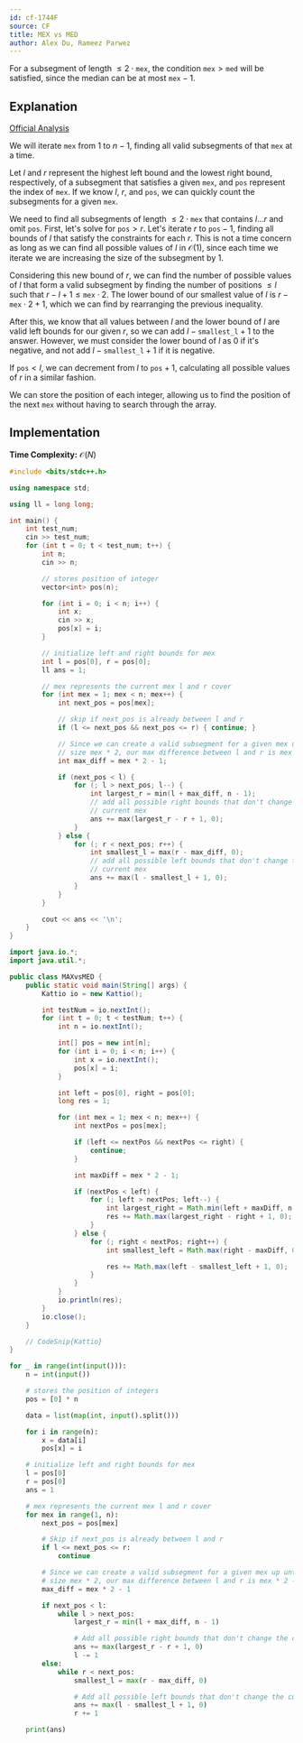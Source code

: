 ```yaml
---
id: cf-1744F
source: CF
title: MEX vs MED
author: Alex Du, Rameez Parwez
---
```


<Spoiler title="Hint">

For a subsegment of length $\leq 2 \cdot \texttt{mex}$, the condition $\texttt{mex} > \texttt{med}$ will be satisfied, since the median can be at most $\texttt{mex}-1$.

</Spoiler>

<Spoiler title="Solution">

## Explanation

[Official Analysis](https://codeforces.com/blog/entry/108101)

We will iterate $\texttt{mex}$ from $1$ to $n-1$, finding all valid subsegments of that $\texttt{mex}$ at a time.

Let $l$ and $r$ represent the highest left bound and the lowest right bound, respectively, of a subsegment that satisfies a given $\texttt{mex}$, and $\texttt{pos}$ represent the index of $\texttt{mex}$. If we know $l$, $r$, and $\texttt{pos}$, we can quickly count the subsegments for a given $\texttt{mex}$.

We need to find all subsegments of length $\leq 2 \cdot \texttt{mex}$ that contains $l \ldots r$ and omit $\texttt{pos}$. First, let's solve for $\texttt{pos}>r$. Let's iterate $r$ to $\texttt{pos}-1$, finding all bounds of $l$ that satisfy the constraints for each $r$. This is not a time concern as long as we can find all possible values of $l$ in $\mathcal{O}(1)$, since each time we iterate we are increasing the size of the subsegment by $1$.

Considering this new bound of $r$, we can find the number of possible values of $l$ that form a valid subsegment by finding the number of positions $\leq l$ such that $r-l+1 \leq \texttt{mex} \cdot 2$. The lower
bound of our smallest value of $l$ is $r-\texttt{mex} \cdot 2 + 1$, which we can find by rearranging the previous inequality.

After this, we know that all values between $l$ and the lower bound of $l$ are valid left bounds for our given $r$, so we can add $l-\texttt{smallest\_l} + 1$ to the answer. However, we must consider the lower bound of $l$ as $0$ if it's negative, and not add $l-\texttt{smallest\_l} + 1$ if it is negative.

If $\texttt{pos} < l$, we can decrement from $l$ to $\texttt{pos}+1$, calculating all possible values of $r$ in a similar fashion.

We can store the position of each integer, allowing us to find the position of the next $\texttt{mex}$ without having to search through the array.

## Implementation

**Time Complexity:** $\mathcal{O}(N)$

<LanguageSection>
<CPPSection>

```cpp
#include <bits/stdc++.h>

using namespace std;

using ll = long long;

int main() {
	int test_num;
	cin >> test_num;
	for (int t = 0; t < test_num; t++) {
		int n;
		cin >> n;

		// stores position of integer
		vector<int> pos(n);

		for (int i = 0; i < n; i++) {
			int x;
			cin >> x;
			pos[x] = i;
		}

		// initialize left and right bounds for mex
		int l = pos[0], r = pos[0];
		ll ans = 1;

		// mex represents the current mex l and r cover
		for (int mex = 1; mex < n; mex++) {
			int next_pos = pos[mex];

			// skip if next_pos is already between l and r
			if (l <= next_pos && next_pos <= r) { continue; }

			// Since we can create a valid subsegment for a given mex up until
			// size mex * 2, our max difference between l and r is mex * 2 - 1.
			int max_diff = mex * 2 - 1;

			if (next_pos < l) {
				for (; l > next_pos; l--) {
					int largest_r = min(l + max_diff, n - 1);
					// add all possible right bounds that don't change the
					// current mex
					ans += max(largest_r - r + 1, 0);
				}
			} else {
				for (; r < next_pos; r++) {
					int smallest_l = max(r - max_diff, 0);
					// add all possible left bounds that don't change the
					// current mex
					ans += max(l - smallest_l + 1, 0);
				}
			}
		}

		cout << ans << '\n';
	}
}
```

</CPPSection>
<JavaSection>

```java
import java.io.*;
import java.util.*;

public class MAXvsMED {
	public static void main(String[] args) {
		Kattio io = new Kattio();

		int testNum = io.nextInt();
		for (int t = 0; t < testNum; t++) {
			int n = io.nextInt();

			int[] pos = new int[n];
			for (int i = 0; i < n; i++) {
				int x = io.nextInt();
				pos[x] = i;
			}

			int left = pos[0], right = pos[0];
			long res = 1;

			for (int mex = 1; mex < n; mex++) {
				int nextPos = pos[mex];

				if (left <= nextPos && nextPos <= right) {
					continue;
				}

				int maxDiff = mex * 2 - 1;

				if (nextPos < left) {
					for (; left > nextPos; left--) {
						int largest_right = Math.min(left + maxDiff, n - 1);
						res += Math.max(largest_right - right + 1, 0);
					}
				} else {
					for (; right < nextPos; right++) {
						int smallest_left = Math.max(right - maxDiff, 0);

						res += Math.max(left - smallest_left + 1, 0);
					}
				}
			}
			io.println(res);
		}
		io.close();
	}

	// CodeSnip{Kattio}
}
```

</JavaSection>
<PySection>

```py
for _ in range(int(input())):
	n = int(input())

	# stores the position of integers
	pos = [0] * n

	data = list(map(int, input().split()))

	for i in range(n):
		x = data[i]
		pos[x] = i

	# initialize left and right bounds for mex
	l = pos[0]
	r = pos[0]
	ans = 1

	# mex represents the current mex l and r cover
	for mex in range(1, n):
		next_pos = pos[mex]

		# Skip if next_pos is already between l and r
		if l <= next_pos <= r:
			continue

		# Since we can create a valid subsegment for a given mex up until
		# size mex * 2, our max difference between l and r is mex * 2 - 1.
		max_diff = mex * 2 - 1

		if next_pos < l:
			while l > next_pos:
				largest_r = min(l + max_diff, n - 1)

				# Add all possible right bounds that don't change the current mex
				ans += max(largest_r - r + 1, 0)
				l -= 1
		else:
			while r < next_pos:
				smallest_l = max(r - max_diff, 0)

				# Add all possible left bounds that don't change the current mex
				ans += max(l - smallest_l + 1, 0)
				r += 1

	print(ans)
```

</PySection>
</LanguageSection>

</Spoiler>
